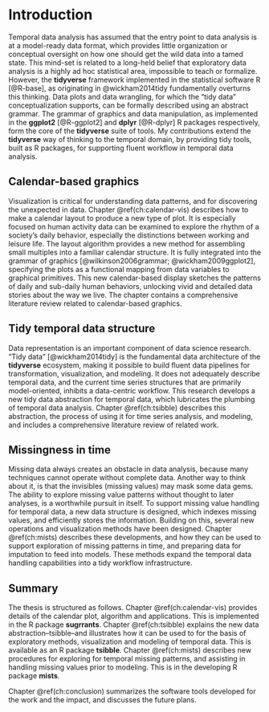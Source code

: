 # Introduction {#ch:intro}

Temporal data analysis has assumed that the entry point to data analysis is at a model-ready data format, which provides little organization or conceptual oversight on how one should get the wild data into a tamed state. This mind-set is related to a long-held belief that exploratory data analysis is a highly ad hoc statistical area, impossible to teach or formalize. However, the **tidyverse** framework implemented in the statistical software R [@R-base], as originating in @wickham2014tidy fundamentally overturns this thinking. Data plots and data wrangling, for which the "tidy data" conceptualization supports, can be formally described using an abstract grammar. The grammar of graphics and data manipulation, as implemented in the **ggplot2** [@R-ggplot2] and **dplyr** [@R-dplyr] R packages respectively, form the core of the **tidyverse** suite of tools. My contributions extend the **tidyverse** way of thinking to the temporal domain, by providing tidy tools, built as R packages, for supporting fluent workflow in temporal data analysis.

## Calendar-based graphics {#sec:calendar-vis}

Visualization is critical for understanding data patterns, and for discovering the unexpected in data. Chapter \@ref(ch:calendar-vis) describes how to make a calendar layout to produce a new type of plot. It is especially focused on human activity data can be examined to explore the rhythm of a society's daily behavior, especially the distinctions between working and leisure life. The layout algorithm provides a new method for assembling small multiples into a familiar calendar structure. It is fully integrated into the grammar of graphics [@wilkinson2006grammar; @wickham2009ggplot2], specifying the plots as a functional mapping from data variables to graphical primitives. This new calendar-based display sketches the patterns of daily and sub-daily human behaviors, unlocking vivid and detailed data stories about the way we live. The chapter contains a comprehensive literature review related to calendar-based graphics. 

## Tidy temporal data structure {#sec:tsibble}

Data representation is an important component of data science research. "Tidy data" [@wickham2014tidy] is the fundamental data architecture of the **tidyverse** ecosystem, making it possible to build fluent data pipelines for transformation, visualization, and modeling. It does not adequately describe temporal data, and the current time series structures that are primarily model-oriented, inhibits a data-centric workflow. This research develops a new tidy data abstraction for temporal data, which lubricates the plumbing of temporal data analysis. Chapter \@ref(ch:tsibble) describes this abstraction, the process of using it for time series analysis, and modeling, and includes a comprehensive literature review of related work. 

## Missingness in time {#sec:mists}

Missing data always creates an obstacle in data analysis, because many techniques cannot operate without complete data. Another way to think about it, is that the invisibles (missing values) may mask some data gems. The ability to explore missing value patterns without thought to later analyses, is a worthwhile pursuit in itself. To support missing value handling for temporal data, a new data structure is designed, which indexes missing values, and efficiently stores the information. Building on this, several new operations and visualization methods have been designed. Chapter \@ref(ch:mists) describes these developments, and how they can be used to support exploration of missing patterns in time, and preparing data for imputation to feed into models. These methods expand the temporal data handling capabilities into a tidy workflow infrastructure.

## Summary

The thesis is structured as follows. Chapter \@ref(ch:calendar-vis) provides details of the calendar plot, algorithm and applications. This is implemented in the R package **sugrrants**. Chapter \@ref(ch:tsibble) explains the new data abstraction--tsibble--and illustrates how it can be used to for the basis of exploratory methods, visualization and modeling of temporal data. This is available as an R package **tsibble**. Chapter \@ref(ch:mists) describes new procedures for exploring for temporal missing patterns, and assisting in handling missing values prior to modeling. This is in the developing R package **mists**.

Chapter \@ref(ch:conclusion) summarizes the software tools developed for the work and the impact, and discusses the future plans. 
